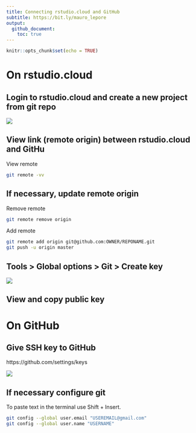 ```yaml
---
title: Connecting rstudio.cloud and GitHub
subtitle: https://bit.ly/mauro_lepore
output: 
  github_document:
    toc: true
---
```


```r
knitr::opts_chunk$set(echo = TRUE)
```

# On rstudio.cloud

## Login to rstudio.cloud and create a new project from git repo

![](https://i.imgur.com/E1wcTup.png)

## View link (remote origin) between rstudio.cloud and GitHu

View remote

```bash
git remote -vv
```

## If necessary, update remote origin

Remove remote

```bash
git remote remove origin
```
Add remote

```bash
git remote add origin git@github.com:OWNER/REPONAME.git
git push -u origin master
```





## Tools > Global options > Git > Create key


![](https://i.imgur.com/8cyFyn7.png)

## View and copy public key

# On GitHub

## Give SSH key to GitHub

https://github.com/settings/keys

![](https://i.imgur.com/Zu1SmoB.png)



## If necessary configure git

To paste text in the terminal use Shift + Insert.

```bash
git config --global user.email "USEREMAIL@gmail.com"
git config --global user.name "USERNAME"

```

